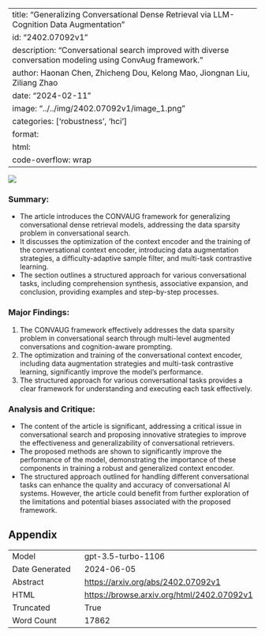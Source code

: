 
---
title: "Generalizing Conversational Dense Retrieval via LLM-Cognition Data Augmentation"
id: "2402.07092v1"
description: "Conversational search improved with diverse conversation modeling using ConvAug framework."
author: Haonan Chen, Zhicheng Dou, Kelong Mao, Jiongnan Liu, Ziliang Zhao
date: "2024-02-11"
image: "../../img/2402.07092v1/image_1.png"
categories: ['robustness', 'hci']
format:
  html:
    code-overflow: wrap
---

![](../../img/2402.07092v1/image_1.png)

### Summary:
- The article introduces the CONVAUG framework for generalizing conversational dense retrieval models, addressing the data sparsity problem in conversational search.
- It discusses the optimization of the context encoder and the training of the conversational context encoder, introducing data augmentation strategies, a difficulty-adaptive sample filter, and multi-task contrastive learning.
- The section outlines a structured approach for various conversational tasks, including comprehension synthesis, associative expansion, and conclusion, providing examples and step-by-step processes.

### Major Findings:
1. The CONVAUG framework effectively addresses the data sparsity problem in conversational search through multi-level augmented conversations and cognition-aware prompting.
2. The optimization and training of the conversational context encoder, including data augmentation strategies and multi-task contrastive learning, significantly improve the model's performance.
3. The structured approach for various conversational tasks provides a clear framework for understanding and executing each task effectively.

### Analysis and Critique:
- The content of the article is significant, addressing a critical issue in conversational search and proposing innovative strategies to improve the effectiveness and generalizability of conversational retrievers.
- The proposed methods are shown to significantly improve the performance of the model, demonstrating the importance of these components in training a robust and generalized context encoder.
- The structured approach outlined for handling different conversational tasks can enhance the quality and accuracy of conversational AI systems. However, the article could benefit from further exploration of the limitations and potential biases associated with the proposed framework.

## Appendix

|          |          |
|----------|----------|
| Model     | gpt-3.5-turbo-1106       |
| Date Generated     | 2024-06-05       |
| Abstract | [https://arxiv.org/abs/2402.07092v1](https://arxiv.org/abs/2402.07092v1)        |
| HTML     | [https://browse.arxiv.org/html/2402.07092v1](https://browse.arxiv.org/html/2402.07092v1)       |
| Truncated       | True       |
| Word Count       | 17862       |